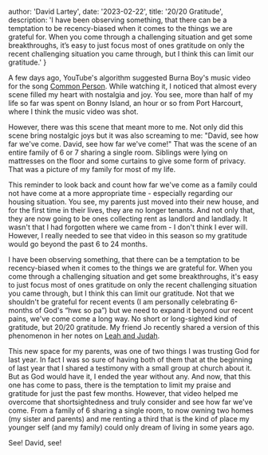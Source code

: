 
  author: 'David Lartey',
  date: '2023-02-22',
  title: '20/20 Gratitude',
  description:
    'I have been observing something, that there can be a temptation to be recency-biased when it comes to the things we are grateful for. When you come through a challenging situation and get some breakthroughs, it’s easy to just focus most of ones gratitude on only the recent challenging situation you came through, but I think this can limit our gratitude.'
}


A few days ago, YouTube's algorithm suggested Burna Boy's music video for the song <a href="https://www.youtube.com/watch?v=8560CAdA0Ys" target="_blank_bbyt">Common Person</a>. While watching it, I noticed that almost every scene filled my heart with nostalgia and joy. You see, more than half of my life so far was spent on Bonny Island, an hour or so from Port Harcourt, where I think the music video was shot.

However, there was this scene that meant more to me. Not only did this scene bring nostalgic joys but it was also screaming to me: "David, see how far we've come. David, see how far we've come!" That was the scene of an entire family of 6 or 7 sharing a single room. Siblings were lying on mattresses on the floor and some curtains to give some form of privacy. That was a picture of my family for most of my life.

This reminder to look back and count how far we've come as a family could not have come at a more appropriate time - especially regarding our housing situation. You see, my parents just moved into their new house, and for the first time in their lives, they are no longer tenants. And not only that, they are now going to be ones collecting rent as landlord and landlady. It wasn't that I had forgotten where we came from - I don't think I ever will. However, I really needed to see that video in this season so my gratitude would go beyond the past 6 to 24 months. 

I have been observing something, that there can be a temptation to be recency-biased when it comes to the things we are grateful for. When you come through a challenging situation and get some breakthroughs, it's easy to just focus most of ones gratitude on only the recent challenging situation you came through, but I think this can limit our gratitude. Not that we shouldn't be grateful for recent events (I am personally celebrating 6-months of God's “hwɛ so pa”) but we need to expand it beyond our recent pains, we've come come a long way. No short or long-sighted kind of gratitude, but 20/20 gratitude. My friend Jo recently shared a version of this phenomenon in her notes on <a href="https://web.facebook.com/josephine.abenaamofaahnketiah/posts/pfbid02QwGq5TdRw9XyErBBeZsAVtyLKtFDGjFSPtG4iCY4hiDobsr5qjQGV5bd7r3dYhaRl" target="_blank"> Leah and Judah</a>.

This new space for my parents, was one of two things I was trusting God for last year. In fact I was so sure of having both of them that at the beginning of last year that I shared a testimony with a small group at church about it. But as God would have it, I ended the year without any. And now, that this one has come to pass, there is the temptation to limit my praise and gratitude for just the past few months. However, that video helped me overcome that shortsightedness and truly consider and see how far we've come. From a family of 6 sharing a single room, to now owning two homes (my sister and parents) and me renting a third that is the kind of place my younger self (and my family) could only dream of living in some years ago.

See! David, see!

<Spotify spotifyLink="playlist/1MxZwIaQcJWzXkGc6ase6T" />
